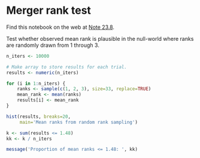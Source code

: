 # Merger rank test


Find this notebook on the web at
<a class="quarto-xref" href="https://resampling-stats.github.io/edition-3-r/testing_counts_2.html#nte-merger_ranks">Note <span>23.8</span></a>.

Test whether observed mean rank is plausible in the null-world where
ranks are randomly drawn from 1 through 3.

```r
n_iters <- 10000

# Make array to store results for each trial.
results <- numeric(n_iters)

for (i in 1:n_iters) {
    ranks <- sample(c(1, 2, 3), size=33, replace=TRUE)
    mean_rank <- mean(ranks)
    results[i] <- mean_rank
}

hist(results, breaks=20,
     main='Mean ranks from random rank sampling')

k <- sum(results <= 1.48)
kk <- k / n_iters

message('Proportion of mean ranks <= 1.48: ', kk)
```
